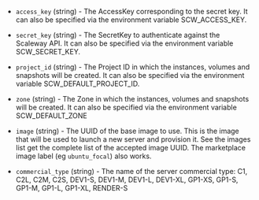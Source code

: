 <!-- Code generated from the comments of the Config struct in builder/scaleway/config.go; DO NOT EDIT MANUALLY -->

- `access_key` (string) - The AccessKey corresponding to the secret key.
  It can also be specified via the environment variable SCW_ACCESS_KEY.

- `secret_key` (string) - The SecretKey to authenticate against the Scaleway API.
  It can also be specified via the environment variable SCW_SECRET_KEY.

- `project_id` (string) - The Project ID in which the instances, volumes and snapshots will be created.
  It can also be specified via the environment variable SCW_DEFAULT_PROJECT_ID.

- `zone` (string) - The Zone in which the instances, volumes and snapshots will be created.
  It can also be specified via the environment variable SCW_DEFAULT_ZONE

- `image` (string) - The UUID of the base image to use. This is the image
  that will be used to launch a new server and provision it. See
  the images list
  get the complete list of the accepted image UUID.
  The marketplace image label (eg `ubuntu_focal`) also works.

- `commercial_type` (string) - The name of the server commercial type:
  C1, C2L, C2M, C2S, DEV1-S, DEV1-M, DEV1-L, DEV1-XL,
  GP1-XS, GP1-S, GP1-M, GP1-L, GP1-XL, RENDER-S
